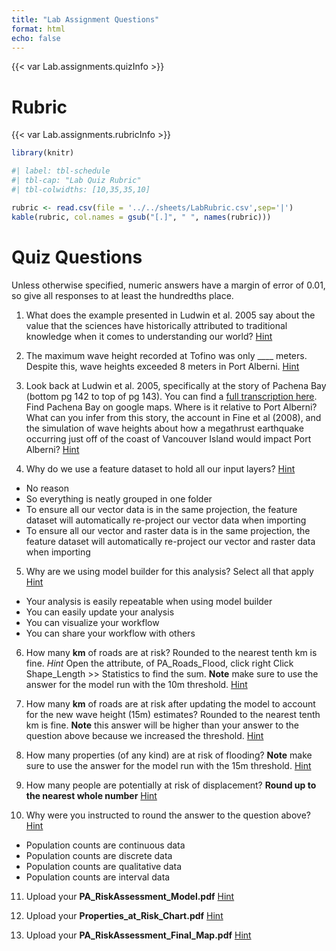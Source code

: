 ```yaml
---
title: "Lab Assignment Questions"
format: html
echo: false
---
```



{{< var Lab.assignments.quizInfo >}}

# Rubric

{{< var Lab.assignments.rubricInfo >}}

```r

library(knitr)
```

```r
#| label: tbl-schedule
#| tbl-cap: "Lab Quiz Rubric"
#| tbl-colwidths: [10,35,35,10]

rubric <- read.csv(file = '../../sheets/LabRubric.csv',sep='|')
kable(rubric, col.names = gsub("[.]", " ", names(rubric)))

```

# Quiz Questions


Unless otherwise specified, numeric answers have a margin of error of 0.01, so give all responses to at least the hundredths place.


(@) What does the example presented in Ludwin et al. 2005 say about the value that the sciences have historically attributed to traditional knowledge when it comes to understanding our world?  [Hint](instructions.qmd#traditional-knowledge-and-records-of-past-tsunamis)


(@) The maximum wave height recorded at Tofino was only ____ meters.  Despite this, wave heights exceeded 8 meters in Port Alberni. [Hint](instructions.qmd#unique-geography)


(@) Look back at Ludwin et al. 2005, specifically at the story of Pachena Bay (bottom pg 142 to top of pg 143).  You can find a [full transcription here](https://pnsn.org/outreach/native-american-stories/other-stories/the-tsunami-at-anaqtl-a-or-pachena-bay).  Find Pachena Bay on google maps.  Where is it relative to Port Alberni?  What can you infer from this story, the account in Fine et al (2008), and the simulation of wave heights about how a megathrust earthquake occurring just off of the coast of Vancouver Island would impact Port Alberni? [Hint](instructions.qmd#simulated-wave-heights)


(@) Why do we use a feature dataset to hold all our input layers? [Hint](instructions.qmd#port-alberni-data)

* No reason
* So everything is neatly grouped in one folder
* To ensure all our vector data is in the same projection, the feature dataset will automatically re-project our vector data when importing
* To ensure all our vector and raster data is in the same projection, the feature dataset will automatically re-project our vector and raster data when importing

(@) Why are we using model builder for this analysis?  Select all that apply [Hint](instructions.qmd#automating-with-model-builder)

* Your analysis is easily repeatable when using model builder
* You can easily update your analysis
* You can visualize your workflow
* You can share your workflow with others

(@) How many **km** of roads are at risk?  Rounded to the nearest tenth km is fine.  *Hint* Open the attribute, of PA_Roads_Flood, click right Click Shape_Length >> Statistics to find the sum.  **Note** make sure to use the answer for the model run with the 10m threshold. [Hint](instructions.qmd#clip-the-roads-layer)


(@) How many **km** of roads are at risk after updating the model to account for the new wave height (15m) estimates? Rounded to the nearest tenth km is fine.  **Note** this answer will be higher than your answer to the question above because we increased the threshold. [Hint](instructions.qmd#new-wave-estimates)


(@) How many properties (of any kind) are at risk of flooding? **Note** make sure to use the answer for the model run with the 15m threshold. [Hint](instructions.qmd#new-wave-estimates)


(@)  How many people are potentially at risk of displacement?  **Round up to the nearest whole number** [Hint](instructions.qmd#new-wave-estimates)


(@) Why were you instructed to round the answer to the question above? [Hint](instructions.qmd#new-wave-estimates)


- Population counts are continuous data
- Population counts are discrete data
- Population counts are qualitative data
- Population counts are interval data


(@) Upload your **PA_RiskAssessment_Model.pdf** [Hint](instructions.qmd#export-your-model)

(@) Upload your **Properties_at_Risk_Chart.pdf** [Hint](instructions.qmd#supporting-figures)

(@) Upload your **PA_RiskAssessment_Final_Map.pdf** [Hint](instructions.qmd#map-the-assessment)
